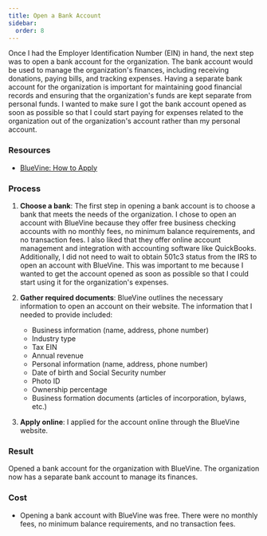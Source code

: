 ```yaml
---
title: Open a Bank Account
sidebar:
  order: 8
---
```


Once I had the Employer Identification Number (EIN) in hand, the next step was to open a bank account for the organization. The bank account would be used to manage the organization's finances, including receiving donations, paying bills, and tracking expenses. Having a separate bank account for the organization is important for maintaining good financial records and ensuring that the organization's funds are kept separate from personal funds. I wanted to make sure I got the bank account opened as soon as possible so that I could start paying for expenses related to the organization out of the organization's account rather than my personal account.

### Resources

- [BlueVine: How to Apply](https://www.bluevine.com/guides/checking/how-to-apply)

### Process

<Steps>

1. **Choose a bank**: The first step in opening a bank account is to choose a bank that meets the needs of the organization. I chose to open an account with BlueVine because they offer free business checking accounts with no monthly fees, no minimum balance requirements, and no transaction fees. I also liked that they offer online account management and integration with accounting software like QuickBooks. Additionally, I did not need to wait to obtain 501c3 status from the IRS to open an account with BlueVine. This was important to me because I wanted to get the account opened as soon as possible so that I could start using it for the organization's expenses.

1. **Gather required documents**: BlueVine outlines the necessary information to open an account on their website. The information that I needed to provide included:
    - Business information (name, address, phone number)
    - Industry type
    - Tax EIN
    - Annual revenue
    - Personal information (name, address, phone number)
    - Date of birth and Social Security number
    - Photo ID
    - Ownership percentage
    - Business formation documents (articles of incorporation, bylaws, etc.)

1. **Apply online**: I applied for the account online through the BlueVine website.

</Steps>

### Result

Opened a bank account for the organization with BlueVine. The organization now has a separate bank account to manage its finances.

### Cost

- Opening a bank account with BlueVine was free. There were no monthly fees, no minimum balance requirements, and no transaction fees.
